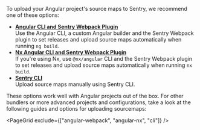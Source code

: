 To upload your Angular project's source maps to Sentry, we recommend one of these options:

- [**Angular CLI and Sentry Webpack Plugin**](./angular-webpack/) <br/>
  Use the Angular CLI, a custom Angular builder and the Sentry Webpack plugin to set releases and upload source maps automatically when running `ng build`.
- [**Nx Angular CLI and Sentry Webpack Plugin**](./angular-nx/) <br/>
  If you're using Nx, use `@nx/angular` CLI and the Sentry Webpack plugin to set releases and upload source maps automatically when running `nx build`.
- [**Sentry CLI**](./cli/)<br/>
  Upload source maps manually using Sentry CLI.

These options work well with Angular projects out of the box. For other bundlers or more advanced projects and configurations, take a look at the following guides and options for uploading sourcemaps:

<PageGrid exclude={["angular-webpack", "angular-nx", "cli"]} />
